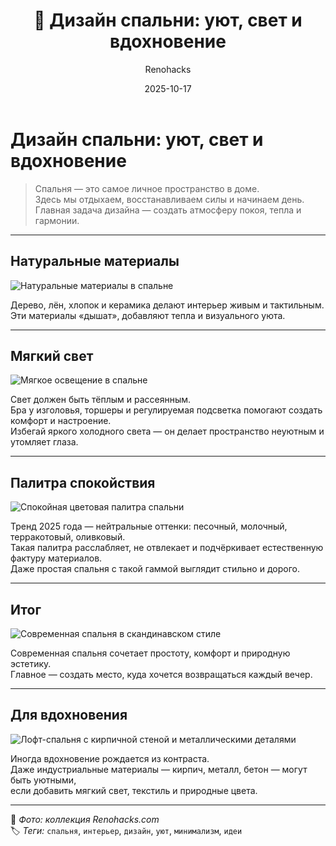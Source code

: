 ﻿---
title: "🌙 Дизайн спальни: уют, свет и вдохновение"
description: "Идеи для современной спальни — от скандинавского минимализма до тёплых текстур, мягкого света и природной гармонии."
date: 2025-10-17
tags: ["спальня", "интерьер", "дизайн", "уют", "минимализм", "скандинавский стиль"]
cover: "/images/bedrooms/bedroom-cover.png"
author: "Renohacks"
translationOf: "bedroom-design"
draft: false
keywords:
  - "дизайн спальни"
  - "уютная спальня"
  - "интерьер спальни"
  - "минимализм в спальне"
  - "скандинавский дизайн"
  - "тёплые оттенки"
  - "спальня 2025"
  - "идеи для спальни"
---

#  Дизайн спальни: уют, свет и вдохновение

> Спальня — это самое личное пространство в доме.  
Здесь мы отдыхаем, восстанавливаем силы и начинаем день.  
Главная задача дизайна — создать атмосферу покоя, тепла и гармонии.

---

##  Натуральные материалы

![Натуральные материалы в спальне](/images/bedrooms/bedroom-01.png)

Дерево, лён, хлопок и керамика делают интерьер живым и тактильным.  
Эти материалы «дышат», добавляют тепла и визуального уюта.

---

##  Мягкий свет

![Мягкое освещение в спальне](/images/bedrooms/bedroom-02.png)

Свет должен быть тёплым и рассеянным.  
Бра у изголовья, торшеры и регулируемая подсветка помогают создать комфорт и настроение.  
Избегай яркого холодного света — он делает пространство неуютным и утомляет глаза.

---

##  Палитра спокойствия

![Спокойная цветовая палитра спальни](/images/bedrooms/bedroom-03.png)

Тренд 2025 года — нейтральные оттенки: песочный, молочный, терракотовый, оливковый.  
Такая палитра расслабляет, не отвлекает и подчёркивает естественную фактуру материалов.  
Даже простая спальня с такой гаммой выглядит стильно и дорого.

---

##  Итог

![Современная спальня в скандинавском стиле](/images/bedrooms/bedroom-04.png)

Современная спальня сочетает простоту, комфорт и природную эстетику.  
Главное — создать место, куда хочется возвращаться каждый вечер.

---

##  Для вдохновения

![Лофт-спальня с кирпичной стеной и металлическими деталями](/images/bedrooms/bedroom-05.png)

Иногда вдохновение рождается из контраста.  
Даже индустриальные материалы — кирпич, металл, бетон — могут быть уютными,  
если добавить мягкий свет, текстиль и природные цвета.

---

📸 *Фото: коллекция Renohacks.com*  
🏷️ *Теги:* `спальня`, `интерьер`, `дизайн`, `уют`, `минимализм`, `идеи`
